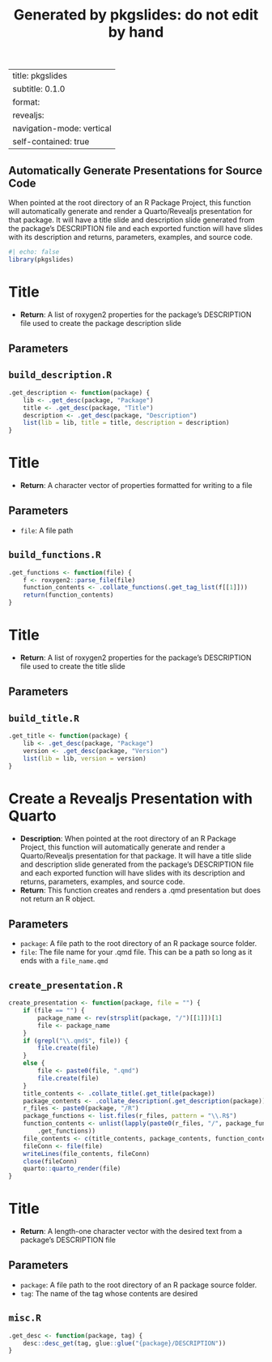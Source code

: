 % Generated by pkgslides: do not edit by hand
---
title: pkgslides
subtitle: 0.1.0
format:
  revealjs:
    navigation-mode: vertical
    self-contained: true
---

## Automatically Generate Presentations for Source Code
When pointed at the root directory of an R Package Project, this 
  function will automatically generate and render a Quarto/Revealjs 
  presentation for that package. It will have a title slide and description 
  slide generated from the package's DESCRIPTION file and each exported 
  function will have slides with its description and returns, parameters, 
  examples, and source code.

```r
#| echo: false
library(pkgslides)
```

# Title
- **Return**: A list of roxygen2 properties for the package's DESCRIPTION file used
  to create the package description slide


## Parameters



## `build_description.R`
```.r
.get_description <- function(package) {
    lib <- .get_desc(package, "Package")
    title <- .get_desc(package, "Title")
    description <- .get_desc(package, "Description")
    list(lib = lib, title = title, description = description)
}
```

# Title
- **Return**: A character vector of properties formatted for writing to a file


## Parameters
- `file`: A file path


## `build_functions.R`
```.r
.get_functions <- function(file) {
    f <- roxygen2::parse_file(file)
    function_contents <- .collate_functions(.get_tag_list(f[[1]]))
    return(function_contents)
}
```

# Title
- **Return**: A list of roxygen2 properties for the package's DESCRIPTION file used
  to create the title slide


## Parameters



## `build_title.R`
```.r
.get_title <- function(package) {
    lib <- .get_desc(package, "Package")
    version <- .get_desc(package, "Version")
    list(lib = lib, version = version)
}
```

# Create a Revealjs Presentation with Quarto
- **Description**: When pointed at the root directory of an R Package Project, this
  function will automatically generate and render a Quarto/Revealjs
  presentation for that package. It will have a title slide and description
  slide generated from the package's DESCRIPTION file and each exported
  function will have slides with its description and returns, parameters,
  examples, and source code.
- **Return**: This function creates and renders a .qmd presentation but does not
  return an R object.


## Parameters
- `package`: A file path to the root directory of an R package source
folder.
- `file`: The file name for your .qmd file. This can be a path so long as
it ends with a `file_name.qmd`


## `create_presentation.R`
```.r
create_presentation <- function(package, file = "") {
    if (file == "") {
        package_name <- rev(strsplit(package, "/")[[1]])[1]
        file <- package_name
    }
    if (grepl("\\.qmd$", file)) {
        file.create(file)
    }
    else {
        file <- paste0(file, ".qmd")
        file.create(file)
    }
    title_contents <- .collate_title(.get_title(package))
    package_contents <- .collate_description(.get_description(package))
    r_files <- paste0(package, "/R")
    package_functions <- list.files(r_files, pattern = "\\.R$")
    function_contents <- unlist(lapply(paste0(r_files, "/", package_functions), 
        .get_functions))
    file_contents <- c(title_contents, package_contents, function_contents)
    fileConn <- file(file)
    writeLines(file_contents, fileConn)
    close(fileConn)
    quarto::quarto_render(file)
}
```

# Title
- **Return**: A length-one character vector with the desired text from a package's
  DESCRIPTION file


## Parameters
- `package`: A file path to the root directory of an R package source
folder.
- `tag`: The name of the tag whose contents are desired


## `misc.R`
```.r
.get_desc <- function(package, tag) {
    desc::desc_get(tag, glue::glue("{package}/DESCRIPTION"))
}
```
